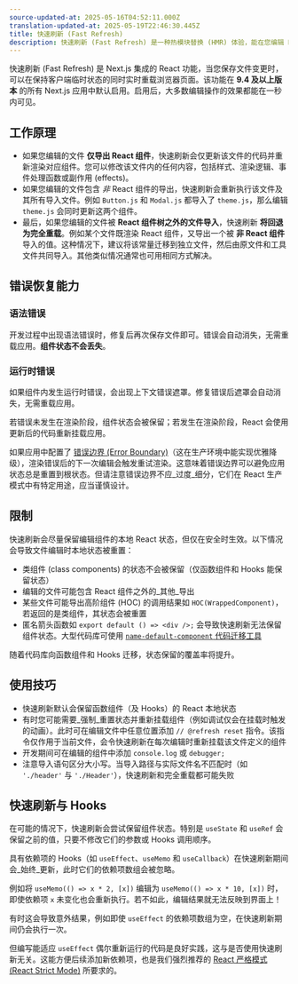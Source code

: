 ```yaml
---
source-updated-at: 2025-05-16T04:52:11.000Z
translation-updated-at: 2025-05-19T22:46:30.445Z
title: 快速刷新 (Fast Refresh)
description: 快速刷新 (Fast Refresh) 是一种热模块替换 (HMR) 体验，能在您编辑 React 组件时提供即时反馈。
---
```


快速刷新 (Fast Refresh) 是 Next.js 集成的 React 功能，当您保存文件变更时，可以在保持客户端临时状态的同时实时重载浏览器页面。该功能在 **9.4 及以上版本** 的所有 Next.js 应用中默认启用。启用后，大多数编辑操作的效果都能在一秒内可见。

## 工作原理

- 如果您编辑的文件 **仅导出 React 组件**，快速刷新会仅更新该文件的代码并重新渲染对应组件。您可以修改该文件内的任何内容，包括样式、渲染逻辑、事件处理函数或副作用 (effects)。
- 如果您编辑的文件包含 _非_ React 组件的导出，快速刷新会重新执行该文件及其所有导入文件。例如 `Button.js` 和 `Modal.js` 都导入了 `theme.js`，那么编辑 `theme.js` 会同时更新这两个组件。
- 最后，如果您编辑的文件被 **React 组件树之外的文件导入**，快速刷新 **将回退为完全重载**。例如某个文件既渲染 React 组件，又导出一个被 **非 React 组件** 导入的值。这种情况下，建议将该常量迁移到独立文件，然后由原文件和工具文件共同导入。其他类似情况通常也可用相同方式解决。

## 错误恢复能力

### 语法错误

开发过程中出现语法错误时，修复后再次保存文件即可。错误会自动消失，无需重载应用。**组件状态不会丢失**。

### 运行时错误

如果组件内发生运行时错误，会出现上下文错误遮罩。修复错误后遮罩会自动消失，无需重载应用。

若错误未发生在渲染阶段，组件状态会被保留；若发生在渲染阶段，React 会使用更新后的代码重新挂载应用。

如果应用中配置了 [错误边界 (Error Boundary)](https://react.dev/reference/react/Component#catching-rendering-errors-with-an-error-boundary)（这在生产环境中能实现优雅降级），渲染错误后的下一次编辑会触发重试渲染。这意味着错误边界可以避免应用状态总是重置到根状态。但请注意错误边界不应_过度_细分，它们在 React 生产模式中有特定用途，应当谨慎设计。

## 限制

快速刷新会尽量保留编辑组件的本地 React 状态，但仅在安全时生效。以下情况会导致文件编辑时本地状态被重置：

- 类组件 (class components) 的状态不会被保留（仅函数组件和 Hooks 能保留状态）
- 编辑的文件可能包含 React 组件之外的_其他_导出
- 某些文件可能导出高阶组件 (HOC) 的调用结果如 `HOC(WrappedComponent)`，若返回的是类组件，其状态会被重置
- 匿名箭头函数如 `export default () => <div />;` 会导致快速刷新无法保留组件状态。大型代码库可使用 [`name-default-component` 代码迁移工具](/docs/pages/guides/upgrading/codemods#name-default-component)

随着代码库向函数组件和 Hooks 迁移，状态保留的覆盖率将提升。

## 使用技巧

- 快速刷新默认会保留函数组件（及 Hooks）的 React 本地状态
- 有时您可能需要_强制_重置状态并重新挂载组件（例如调试仅会在挂载时触发的动画）。此时可在编辑文件中任意位置添加 `// @refresh reset` 指令。该指令仅作用于当前文件，会令快速刷新在每次编辑时重新挂载该文件定义的组件
- 开发期间可在编辑的组件中添加 `console.log` 或 `debugger;`
- 注意导入语句区分大小写。当导入路径与实际文件名不匹配时（如 `'./header'` 与 `'./Header'`），快速刷新和完全重载都可能失败

## 快速刷新与 Hooks

在可能的情况下，快速刷新会尝试保留组件状态。特别是 `useState` 和 `useRef` 会保留之前的值，只要不修改它们的参数或 Hooks 调用顺序。

具有依赖项的 Hooks（如 `useEffect`、`useMemo` 和 `useCallback`）在快速刷新期间会_始终_更新，此时它们的依赖项数组会被忽略。

例如将 `useMemo(() => x * 2, [x])` 编辑为 `useMemo(() => x * 10, [x])` 时，即使依赖项 `x` 未变化也会重新执行。若不如此，编辑结果就无法反映到界面上！

有时这会导致意外结果，例如即使 `useEffect` 的依赖项数组为空，在快速刷新期间仍会执行一次。

但编写能适应 `useEffect` 偶尔重新运行的代码是良好实践，这与是否使用快速刷新无关。这能方便后续添加新依赖项，也是我们强烈推荐的 [React 严格模式 (React Strict Mode)](/docs/pages/api-reference/config/next-config-js/reactStrictMode) 所要求的。